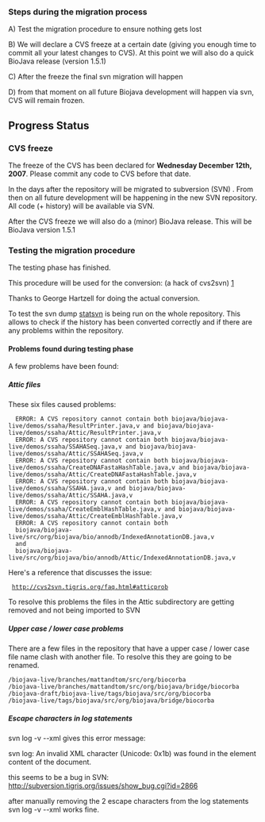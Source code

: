 ===Steps during the migration process===

A) Test the migration procedure to ensure nothing gets lost

B) We will declare a CVS freeze at a certain date (giving you enough time to commit all your latest changes to CVS). At this point we will also do a quick BioJava release (version 1.5.1)

C) After the freeze the final svn migration will happen

D) from that moment on all future Biojava development will happen via svn, CVS will remain frozen.

==Progress Status==


=== CVS freeze ===

The freeze of the CVS has been declared for '''Wednesday December 12th, 2007'''.
Please commit any code to CVS before that date.

In the days after the repository will be migrated to subversion (SVN) . From then on all
future development will be happening in the new SVN repository. All code (+ history)  will be
available via SVN. 

After the CVS freeze we will also do a (minor) BioJava release. This will be BioJava version 1.5.1





=== Testing the migration procedure ===

The testing phase has finished. 

This procedure will be used for the conversion: (a hack of cvs2svn)
[http://hoopajoo.net/misc/converting_to_svn.html]

Thanks to George Hartzell for doing the actual conversion.

To test the svn dump [http://www.statsvn.org/ statsvn] is being run on the whole repository. This allows to check if the history has been converted correctly and if there are any problems within the repository.



==== Problems found during testing phase ====

A few problems have been found:

===== Attic files =====
These six files caused problems:
<pre>
  ERROR: A CVS repository cannot contain both biojava/biojava-live/demos/ssaha/ResultPrinter.java,v and biojava/biojava-live/demos/ssaha/Attic/ResultPrinter.java,v
  ERROR: A CVS repository cannot contain both biojava/biojava-live/demos/ssaha/SSAHASeq.java,v and biojava/biojava-live/demos/ssaha/Attic/SSAHASeq.java,v
  ERROR: A CVS repository cannot contain both biojava/biojava-live/demos/ssaha/CreateDNAFastaHashTable.java,v and biojava/biojava-live/demos/ssaha/Attic/CreateDNAFastaHashTable.java,v
  ERROR: A CVS repository cannot contain both biojava/biojava-live/demos/ssaha/SSAHA.java,v and biojava/biojava-live/demos/ssaha/Attic/SSAHA.java,v
  ERROR: A CVS repository cannot contain both biojava/biojava-live/demos/ssaha/CreateEmblHashTable.java,v and biojava/biojava-live/demos/ssaha/Attic/CreateEmblHashTable.java,v
  ERROR: A CVS repository cannot contain both
  biojava/biojava-live/src/org/biojava/bio/annodb/IndexedAnnotationDB.java,v
  and
  biojava/biojava-live/src/org/biojava/bio/annodb/Attic/IndexedAnnotationDB.java,v
</pre>

Here's a reference that discusses the issue:

  http://cvs2svn.tigris.org/faq.html#atticprob

To resolve this problems the files in the Attic subdirectory are getting removed and not being imported to SVN


===== Upper case / lower case problems =====

There are a few files in the repository that have a upper case / lower case file name clash with another file.
To resolve this they are going to be renamed.
<pre>
/biojava-live/branches/mattandtom/src/org/biocorba 
/biojava-live/branches/mattandtom/src/org/biojava/bridge/biocorba 
/biojava-draft/biojava-live/tags/biojava/src/org/biocorba 
/biojava-live/tags/biojava/src/org/biojava/bridge/biocorba
</pre>



===== Escape characters in log statements =====

svn log -v --xml gives this error message:

svn log: An invalid XML character (Unicode: 0x1b) was found in the element content of the document.

this seems to be a bug in SVN:
http://subversion.tigris.org/issues/show_bug.cgi?id=2866

after manually removing the 2 escape characters from the log statements
svn log -v --xml works fine.